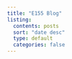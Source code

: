 ```yaml
---
title: "E155 Blog"
listing:
  contents: posts
  sort: "date desc"
  type: default
  categories: false
---
```




